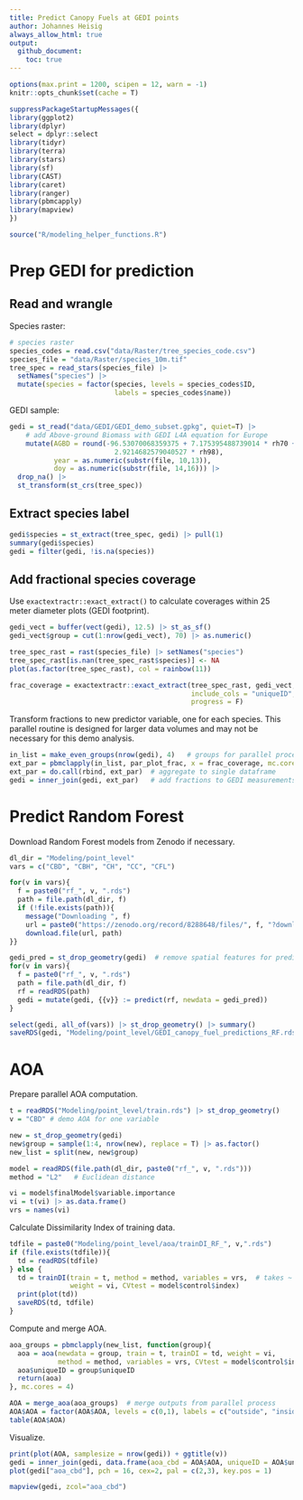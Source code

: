 ```yaml
---
title: Predict Canopy Fuels at GEDI points
author: Johannes Heisig
always_allow_html: true
output:
  github_document:
    toc: true
---
```


```r
options(max.print = 1200, scipen = 12, warn = -1)
knitr::opts_chunk$set(cache = T)
```

```r
suppressPackageStartupMessages({
library(ggplot2)
library(dplyr)
select = dplyr::select
library(tidyr)
library(terra)
library(stars)
library(sf)
library(CAST)
library(caret)
library(ranger)
library(pbmcapply)
library(mapview)
})

source("R/modeling_helper_functions.R")
```

# Prep GEDI for prediction

## Read and wrangle

Species raster:

```r
# species raster
species_codes = read.csv("data/Raster/tree_species_code.csv")
species_file = "data/Raster/species_10m.tif"
tree_spec = read_stars(species_file) |> 
  setNames("species") |> 
  mutate(species = factor(species, levels = species_codes$ID, 
                          labels = species_codes$name))
```

GEDI sample:

```r
gedi = st_read("data/GEDI/GEDI_demo_subset.gpkg", quiet=T) |> 
    # add Above-ground Biomass with GEDI L4A equation for Europe
    mutate(AGBD = round(-96.53070068359375 + 7.175395488739014 * rh70 + 
                          2.9214682579040527 * rh98),
           year = as.numeric(substr(file, 10,13)),
           doy = as.numeric(substr(file, 14,16))) |> 
  drop_na() |> 
  st_transform(st_crs(tree_spec))
```

## Extract species label 

```r
gedi$species = st_extract(tree_spec, gedi) |> pull(1)
summary(gedi$species)
gedi = filter(gedi, !is.na(species))
```

## Add fractional species coverage

Use `exactextractr::exact_extract()` to calculate coverages within 25 meter diameter plots (GEDI footprint).

```r
gedi_vect = buffer(vect(gedi), 12.5) |> st_as_sf()
gedi_vect$group = cut(1:nrow(gedi_vect), 70) |> as.numeric()

tree_spec_rast = rast(species_file) |> setNames("species")
tree_spec_rast[is.nan(tree_spec_rast$species)] <- NA
plot(as.factor(tree_spec_rast), col = rainbow(11))

frac_coverage = exactextractr::exact_extract(tree_spec_rast, gedi_vect, 
                                             include_cols = "uniqueID",
                                             progress = F)
```

Transform fractions to new predictor variable, one for each species. This parallel routine is designed for larger data volumes and may not be necessary for this demo analysis.

```r
in_list = make_even_groups(nrow(gedi), 4)   # groups for parallel processing
ext_par = pbmclapply(in_list, par_plot_frac, x = frac_coverage, mc.cores = 4)
ext_par = do.call(rbind, ext_par)  # aggregate to single dataframe
gedi = inner_join(gedi, ext_par)   # add fractions to GEDI measurements
```

# Predict Random Forest

Download Random Forest models from Zenodo if necessary.

```r
dl_dir = "Modeling/point_level"
vars = c("CBD", "CBH", "CH", "CC", "CFL")

for(v in vars){
  f = paste0("rf_", v, ".rds")
  path = file.path(dl_dir, f)
  if (!file.exists(path)){
    message("Downloading ", f)
    url = paste0("https://zenodo.org/record/8288648/files/", f, "?download=1")
    download.file(url, path)
}}
```


```r
gedi_pred = st_drop_geometry(gedi)  # remove spatial features for prediction
for(v in vars){
  f = paste0("rf_", v, ".rds")
  path = file.path(dl_dir, f)
  rf = readRDS(path)
  gedi = mutate(gedi, {{v}} := predict(rf, newdata = gedi_pred))
}

select(gedi, all_of(vars)) |> st_drop_geometry() |> summary()
saveRDS(gedi, "Modeling/point_level/GEDI_canopy_fuel_predictions_RF.rds")
```

# AOA

Prepare parallel AOA computation.

```r
t = readRDS("Modeling/point_level/train.rds") |> st_drop_geometry()
v = "CBD" # demo AOA for one variable

new = st_drop_geometry(gedi)
new$group = sample(1:4, nrow(new), replace = T) |> as.factor()
new_list = split(new, new$group)

model = readRDS(file.path(dl_dir, paste0("rf_", v, ".rds")))
method = "L2"   # Euclidean distance

vi = model$finalModel$variable.importance 
vi = t(vi) |> as.data.frame()
vrs = names(vi)
```

Calculate Dissimilarity Index of training data.

```r
tdfile = paste0("Modeling/point_level/aoa/trainDI_RF_", v,".rds")
if (file.exists(tdfile)){
  td = readRDS(tdfile)
} else {
  td = trainDI(train = t, method = method, variables = vrs,  # takes ~ 3min
               weight = vi, CVtest = model$control$index)
  print(plot(td))
  saveRDS(td, tdfile)
}
```

Compute and merge AOA.

```r
aoa_groups = pbmclapply(new_list, function(group){
  aoa = aoa(newdata = group, train = t, trainDI = td, weight = vi, 
            method = method, variables = vrs, CVtest = model$control$index)
  aoa$uniqueID = group$uniqueID
  return(aoa)
}, mc.cores = 4)

AOA = merge_aoa(aoa_groups)  # merge outputs from parallel process
AOA$AOA = factor(AOA$AOA, levels = c(0,1), labels = c("outside", "inside"))
table(AOA$AOA)
```

Visualize.

```r
print(plot(AOA, samplesize = nrow(gedi)) + ggtitle(v))
gedi = inner_join(gedi, data.frame(aoa_cbd = AOA$AOA, uniqueID = AOA$uniqueID))
plot(gedi["aoa_cbd"], pch = 16, cex=2, pal = c(2,3), key.pos = 1)
```

```r
mapview(gedi, zcol="aoa_cbd")
```

